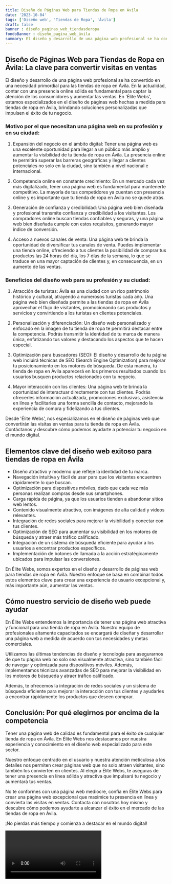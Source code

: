 ```yaml
---
title: Diseño de Páginas Web para Tiendas de Ropa en Ávila
date: '2023-10-04'
tags: ['Diseño web', 'Tiendas de Ropa', 'Ávila']
draft: false
banner : diseño_paginas_web_tiendasderopa
fondoBanner : diseño_pagina_web_ávila
summary: El diseño y desarrollo de una página web profesional se ha convertido en una necesidad primordial para las tiendas de ropa en Ávila. En la actualidad, contar con una presencia online sólida es fundamental para captar la atención de los consumidores y aumentar las ventas. En 'Élite Webs', estamos especializados en el diseño de páginas web hechas a medida para tiendas de ropa en Ávila, brindando soluciones personalizadas que impulsen el éxito de tu negocio.
---
```


## Diseño de Páginas Web para Tiendas de Ropa en Ávila: La clave para convertir visitas en ventas

El diseño y desarrollo de una página web profesional se ha convertido en una necesidad primordial para las tiendas de ropa en Ávila. En la actualidad, contar con una presencia online sólida es fundamental para captar la atención de los consumidores y aumentar las ventas. En 'Élite Webs', estamos especializados en el diseño de páginas web hechas a medida para tiendas de ropa en Ávila, brindando soluciones personalizadas que impulsen el éxito de tu negocio.

### Motivo por el que necesitan una página web en su profesión y en su ciudad:

1. Expansión del negocio en el ámbito digital: Tener una página web es una excelente oportunidad para llegar a un público más amplio y aumentar la visibilidad de tu tienda de ropa en Ávila. La presencia online te permitirá superar las barreras geográficas y llegar a clientes potenciales no solo en la ciudad, sino también a nivel nacional e internacional.

2. Competencia online en constante crecimiento: En un mercado cada vez más digitalizado, tener una página web es fundamental para mantenerte competitivo. La mayoría de tus competidores ya cuentan con presencia online y es importante que tu tienda de ropa en Ávila no se quede atrás.

3. Generación de confianza y credibilidad: Una página web bien diseñada y profesional transmite confianza y credibilidad a los visitantes. Los compradores online buscan tiendas confiables y seguras, y una página web bien diseñada cumple con estos requisitos, generando mayor índice de conversión.

4. Acceso a nuevos canales de venta: Una página web te brinda la oportunidad de diversificar tus canales de venta. Puedes implementar una tienda online, ofreciendo a tus clientes la posibilidad de comprar tus productos las 24 horas del día, los 7 días de la semana, lo que se traduce en una mayor captación de clientes y, en consecuencia, en un aumento de las ventas.

### Beneficios del diseño web para su profesión y su ciudad:

1. Atracción de turistas: Ávila es una ciudad con un rico patrimonio histórico y cultural, atrayendo a numerosos turistas cada año. Una página web bien diseñada permite a las tiendas de ropa en Ávila aprovechar el flujo de visitantes, promocionando sus productos y servicios y convirtiendo a los turistas en clientes potenciales.

2. Personalización y diferenciación: Un diseño web personalizado y enfocado en la imagen de tu tienda de ropa te permitirá destacar entre la competencia. Podrás transmitir la identidad de tu marca de manera única, enfatizando tus valores y destacando los aspectos que te hacen especial.

3. Optimización para buscadores (SEO): El diseño y desarrollo de tu página web incluirá técnicas de SEO (Search Engine Optimization) para mejorar tu posicionamiento en los motores de búsqueda. De esta manera, tu tienda de ropa en Ávila aparecerá en los primeros resultados cuando los usuarios busquen productos relacionados con tu negocio.

4. Mayor interacción con los clientes: Una página web te brinda la oportunidad de interactuar directamente con tus clientes. Podrás ofrecerles información actualizada, promociones exclusivas, asistencia en línea y facilitarles una forma sencilla de contacto, mejorando la experiencia de compra y fidelizando a tus clientes.

Desde 'Élite Webs', nos especializamos en el diseño de páginas web que convertirán las visitas en ventas para tu tienda de ropa en Ávila. Contáctanos y descubre cómo podemos ayudarte a potenciar tu negocio en el mundo digital.

<GifSeo />

<Cta />

## Elementos clave del diseño web exitoso para tiendas de ropa en Ávila

- Diseño atractivo y moderno que refleje la identidad de tu marca.
- Navegación intuitiva y fácil de usar para que los visitantes encuentren rápidamente lo que buscan.
- Optimización para dispositivos móviles, dado que cada vez más personas realizan compras desde sus smartphones.
- Carga rápida de página, ya que los usuarios tienden a abandonar sitios web lentos.
- Contenido visualmente atractivo, con imágenes de alta calidad y videos relevantes.
- Integración de redes sociales para mejorar la visibilidad y conectar con tus clientes.
- Optimización de SEO para aumentar su visibilidad en los motores de búsqueda y atraer más tráfico calificado.
- Integración de un sistema de búsqueda eficiente para ayudar a los usuarios a encontrar productos específicos.
- Implementación de botones de llamada a la acción estratégicamente ubicados para impulsar las conversiones.

En Élite Webs, somos expertos en el diseño y desarrollo de páginas web para tiendas de ropa en Ávila. Nuestro enfoque se basa en combinar todos estos elementos clave para crear una experiencia de usuario excepcional y, más importante aún, aumentar las ventas.

## Cómo nuestro servicio de diseño web puede ayudar

En Élite Webs entendemos la importancia de tener una página web atractiva y funcional para una tienda de ropa en Ávila. Nuestro equipo de profesionales altamente capacitados se encargará de diseñar y desarrollar una página web a medida de acuerdo con tus necesidades y metas comerciales.

Utilizamos las últimas tendencias de diseño y tecnología para asegurarnos de que tu página web no solo sea visualmente atractiva, sino también fácil de navegar y optimizada para dispositivos móviles. Además, implementamos técnicas avanzadas de SEO para mejorar la visibilidad en los motores de búsqueda y atraer tráfico calificado.

Además, te ofrecemos la integración de redes sociales y un sistema de búsqueda eficiente para mejorar la interacción con tus clientes y ayudarles a encontrar rápidamente los productos que deseen comprar.

## Conclusión: Por qué elegirnos por encima de la competencia

Tener una página web de calidad es fundamental para el éxito de cualquier tienda de ropa en Ávila. En Élite Webs nos destacamos por nuestra experiencia y conocimiento en el diseño web especializado para este sector.

Nuestro enfoque centrado en el usuario y nuestra atención meticulosa a los detalles nos permiten crear páginas web que no solo atraen visitantes, sino también los convierten en clientes. Al elegir a Élite Webs, te aseguras de tener una presencia en línea sólida y atractiva que impulsará tu negocio y aumentará tus ventas.

No te conformes con una página web mediocre, confía en Élite Webs para crear una página web excepcional que maximice tu presencia en línea y convierta las visitas en ventas. Contacta con nosotros hoy mismo y descubre cómo podemos ayudarte a alcanzar el éxito en el mercado de las tiendas de ropa en Ávila.

¡No pierdas más tiempo y comienza a destacar en el mundo digital!

<Video />

<CtaBot job='Tiendas de Ropa' city='Ávila'/>

<Gmaps query='Ávila+españa+maps' />